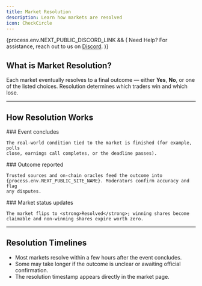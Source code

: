 ```yaml
---
title: Market Resolution
description: Learn how markets are resolved
icon: CheckCircle
---
```



{process.env.NEXT_PUBLIC_DISCORD_LINK && (
<Callout>
  Need Help? For assistance, reach out to us on <a href={process.env.NEXT_PUBLIC_DISCORD_LINK} rel="noopener noreferrer" target="_blank">Discord</a>.
</Callout>
)}

## What is Market Resolution?

Each market eventually resolves to a final outcome — either **Yes**, **No**, or one of the listed choices.
Resolution determines which traders win and which lose.

---

## How Resolution Works

<Steps>
  <Step>
    ### Event concludes

    The real-world condition tied to the market is finished (for example, polls
    close, earnings call completes, or the deadline passes).
  </Step>
  <Step>
    ### Outcome reported

    Trusted sources and on-chain oracles feed the outcome into
    {process.env.NEXT_PUBLIC_SITE_NAME}. Moderators confirm accuracy and flag
    any disputes.
  </Step>
  <Step>
    ### Market status updates

    The market flips to <strong>Resolved</strong>; winning shares become
    claimable and non-winning shares expire worth zero.
  </Step>
</Steps>

---

## Resolution Timelines

- Most markets resolve within a few hours after the event concludes.
- Some may take longer if the outcome is unclear or awaiting official confirmation.
- The resolution timestamp appears directly in the market page.
